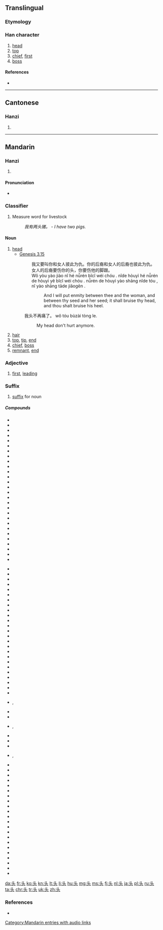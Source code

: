 {{stroke order|strokes=5}}
{{also|頭}}
==Translingual==

===Etymology===
{{Han simp|頭}}

===Han character===
{{Han char|rn=37|rad=大|as=02|sn=5|four=|canj=X卜大 (XYK), 卜大 (YK)}}

# [[head]]
# [[top]]
# [[chief]], [[first]]
# [[boss]]

====References====
* {{Han ref|kx=0249.111|hdz=10526.020|uh=5934|ud=22836}}

----

==Cantonese==

===Hanzi===
{{yue-hanzi|jyut=tau4|y=tau4|tra=頭}}

# {{defn|lang=yue|sort=大02}}

----

==Mandarin==

===Hanzi===
{{cmn-hanzi|tra=頭|pin=[[tóu]] ([[tou2]])|wg=t'ou<sup>2</sup>}}

# {{defn|lang=cmn|sort=大02}}

====Pronunciation====
* {{audio|zh-tóu.ogg|audio|lang=cmn}}

===Classifier===
{{cmn-cls|s|pin=tou|pint=tou0|tra=頭|rs=大02}}

# Measure word for livestock
#: ''我有两头猪。'' - ''I have two pigs.''

====Noun====
{{cmn-noun|s|pin=tóu|pint=tou2|tra=頭|mw=个|rs=大02}}

# [[head]]
#* [http://wordproject.org/multi/bi_en_cn_py.htm Genesis 3.15]
#*: 我又要叫你和女人彼此为仇。你的后裔和女人的后裔也彼此为仇。女人的后裔要伤你的头，你要伤他的脚跟。
#*: Wǒ yòu yào jiào nǐ hé nǚrén bǐcǐ wéi chóu . nǐde hòuyì hé nǚrén de hòuyì yĕ bǐcǐ wéi chóu . nǚrén de hòuyì yào shāng nǐde tóu , nǐ yào shāng tāde jiǎogēn .
#*:: And I will put enmity between thee and the woman, and between thy seed and her seed; it shall bruise thy head, and thou shalt bruise his heel.
#: 我头不再痛了。 wǒ tóu bùzài tòng le.
#:: My head don't hurt anymore.
# [[hair]]
# [[top]], [[tip]], [[end]]
# [[chief]], [[boss]]
# [[remnant]], [[end]]

===Adjective===
{{cmn-adj|s|pin=tóu|pint=tou2|tra=頭|rs=大02}}

# [[first]], [[leading]]

===Suffix===
{{head|cmn|suffix|simplified||Pinyin|tou}} {{attention|cmn|need suffix template}}

# [[suffix]] for noun



=====Compounds=====
{{top3}}
* {{l|cmn|当头炮}}
* {{l|cmn|馒头|tr=mántóu}}
* {{l|cmn|偏头痛|tr=piāntóutòng}}
* {{l|cmn|头班车}}
* {{l|cmn|头版}}
* {{l|cmn|头半天}}
* {{l|cmn|头部}}
* {{l|cmn|头彩}}
* {{l|cmn|头茬}}
* {{l|cmn|头筹}}
* {{l|cmn|头等}}
* {{l|cmn|头顶}}
* {{l|cmn|头发|tr=tóufa}}
* {{l|cmn|头盖}}
* {{l|cmn|头盖骨|tr=tóugàigǔ}}
* {{l|cmn|头高头低}}
* {{l|cmn|头功|tr=tóugōng}}
* {{l|cmn|头骨|tr=tóugǔ}}
* {{l|cmn|头号}}
* {{l|cmn|头回生，二回熟}}
* {{l|cmn|头会箕敛}}
* {{l|cmn|头昏}}
* {{l|cmn|头昏目眩}}
* {{l|cmn|头昏脑胀}}
* {{l|cmn|头昏眼花}}
* {{l|cmn|头奖}}
* {{l|cmn|头角}}
* {{l|cmn|头角峥嵘}}
{{mid3}}
* {{l|cmn|头巾}}
* {{l|cmn|头颈}}
* {{l|cmn|头盔|tr=tóukuī}}
* {{l|cmn|头里}}
* {{l|cmn|头脸}}
* {{l|cmn|头领}}
* {{l|cmn|头颅|tr=tóulǔ}}
* {{l|cmn|头路}}
* {{l|cmn|头面}}
* {{l|cmn|头面人物}}
* {{l|cmn|头名}}
* {{l|cmn|头目|tr=tóumù}}
* {{l|cmn|头脑|tr=tóunǎo}}
* {{l|cmn|头年}}
* {{l|cmn|头牌}}
* {{l|cmn|头皮|tr=tóupí}}
* {{l|cmn|头皮屑|tr=tóupíxiè}}
* {{l|cmn|头破血流}}
* {{l|cmn|头前}}
* {{l|cmn|头球}}
* {{l|cmn|头人}}
* {{l|cmn|头纱}}
* {{l|cmn|头晌}}
* {{l|cmn|头晌案头}}
* {{l|cmn|头上长角，身上长刺}}
* {{l|cmn|头绳}}, {{l|cmn|头绳儿}}
* {{l|cmn|头虱}}
* {{l|cmn|头饰}}
{{mid3}}
* {{l|cmn|头水}}, {{l|cmn|头水儿}}
* {{l|cmn|头胎}}
* {{l|cmn|头套}}
* {{l|cmn|头疼|tr=tóuténg}}
* {{l|cmn|头疼脑热}}, {{l|cmn|头疼脑热的}}
* {{l|cmn|头天}}
* {{l|cmn|头条新闻}}
* {{l|cmn|头痛|tr=tóutòng}}
* {{l|cmn|头痛医头，脚痛医脚}}
* {{l|cmn|头头儿}}
* {{l|cmn|头头是道}}
* {{l|cmn|头晚}}
* {{l|cmn|头尾}}
* {{l|cmn|头衔}}
* {{l|cmn|头像}}
* {{l|cmn|头屑}}
* {{l|cmn|头胸部}}
* {{l|cmn|头绪|tr=tóuxù}}
* {{l|cmn|头雁}}
* {{l|cmn|头油}}
* {{l|cmn|头晕}}
* {{l|cmn|头晕眼花}}
* {{l|cmn|头遭}}
* {{l|cmn|头重脚轻}}
* {{l|cmn|头子|tr=tóuzi}}
* {{l|cmn|洗头|tr=xǐtóu}}
* {{l|cmn|芋头|tr=yùtóu}}
{{bottom}}

[[Category:Mandarin entries with audio links]]

[[da:头]]
[[fr:头]]
[[ko:头]]
[[kn:头]]
[[lt:头]]
[[li:头]]
[[hu:头]]
[[mg:头]]
[[ms:头]]
[[fj:头]]
[[nl:头]]
[[ja:头]]
[[pl:头]]
[[ru:头]]
[[ta:头]]
[[chr:头]]
[[tr:头]]
[[uk:头]]
[[zh:头]]

===References===
* {{cite web
| url = http://www.mdbg.net/chindict/chindict.php?page=worddict&wdrst=0&wdqb=头
| title = 头
| work = MDBG English to Chinese dictionary ( Based on CC-CEDICT )
| language = Mandarin/English
| accessdate = 2014-03-12}}